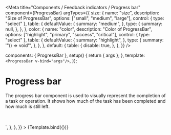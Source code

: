 
<Meta
  title="Components / Feedback indicators / Progress bar"
  component={ProgressBar}
  argTypes={{
    size: {
      name: "size",
      description: "Size of ProgressBar",
      options: ["small", "medium", "large"],
      control: { type: "select" },
      table: {
        defaultValue: {
          summary: "medium",
        },
        type: {
          summary: null,
        },
      },
    },
    color: {
      name: "color",
      description: "Color of ProgressBar",
      options: ["highlight", "primary", "success", "critical"],
      control: { type: "select" },
      table: {
        defaultValue: {
          summary: "highlight",
        },
        type: {
          summary: '"() => void"',
        },
      },
    },
    default: {
      table: {
        disable: true,
      },
    },
  }}
/>

  components: { ProgressBar },
  setup() {
    return { args };
  },
  template: `<ProgressBar v-bind="args"/>`,
});

# Progress bar

The progress bar component is used to visually represent the completion of a task or operation. It shows how much of the task has been completed and how much is still left.

<br />
<br />

<Canvas>
  <Story
    name="Progress bar"
    height="60px"
    args={{
      progress: 75,
    }}
    parameters={{
      docs: {
        source: {
          code: dedent`
            <ProgressBar v-bind="props"/>
          `,
        },
      },
    }}
  >
    {Template.bind({})}
  </Story>
</Canvas>

<ArgsTable story="Progress bar" />
